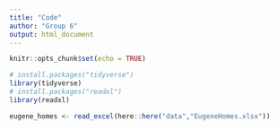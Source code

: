 ```yaml
---
title: "Code"
author: "Group 6"
output: html_document
---
```


```r
knitr::opts_chunk$set(echo = TRUE)
```

```r
# install.packages("tidyverse")
library(tidyverse)
# install.packages("readxl")
library(readxl)
```

```r
eugene_homes <- read_excel(here::here("data","EugeneHomes.xlsx"))
```

```r

```

```r

```